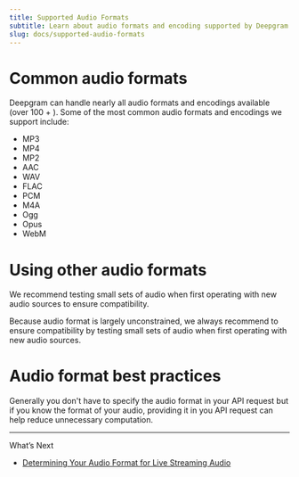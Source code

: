 ```yaml
---
title: Supported Audio Formats
subtitle: Learn about audio formats and encoding supported by Deepgram.
slug: docs/supported-audio-formats
---
```



# Common audio formats

Deepgram can handle nearly all audio formats and encodings available (over 100 + ). Some of the most common audio formats and encodings we support include:

* MP3
* MP4
* MP2
* AAC
* WAV
* FLAC
* PCM
* M4A
* Ogg
* Opus
* WebM

# Using other audio formats

We recommend testing small sets of audio when first operating with new audio sources to ensure compatibility.

Because audio format is largely unconstrained, we always recommend to ensure compatibility by testing small sets of audio when first operating with new audio sources.

# Audio format best practices

Generally you don't have to specify the audio format in your API request but if you know the format of your audio, providing it in you API request can help reduce unnecessary computation.

***

What’s Next

* [Determining Your Audio Format for Live Streaming Audio](/docs/determining-your-audio-format-for-live-streaming-audio)
